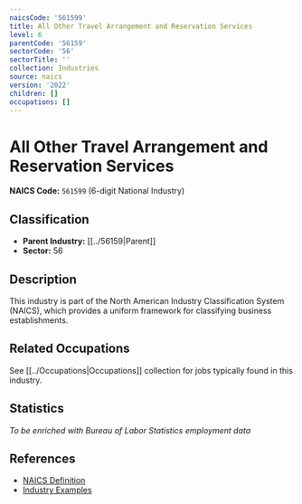```yaml
---
naicsCode: '561599'
title: All Other Travel Arrangement and Reservation Services
level: 6
parentCode: '56159'
sectorCode: '56'
sectorTitle: ''
collection: Industries
source: naics
version: '2022'
children: []
occupations: []
---
```

# All Other Travel Arrangement and Reservation Services

**NAICS Code:** `561599` (6-digit National Industry)

## Classification

- **Parent Industry:** [[../56159|Parent]]
- **Sector:** 56

## Description

This industry is part of the North American Industry Classification System (NAICS), which provides a uniform framework for classifying business establishments.

## Related Occupations

See [[../Occupations|Occupations]] collection for jobs typically found in this industry.

## Statistics

*To be enriched with Bureau of Labor Statistics employment data*

## References

- [NAICS Definition](https://www.census.gov/naics/)
- [Industry Examples](https://www.census.gov/naics/2022NAICS/)
